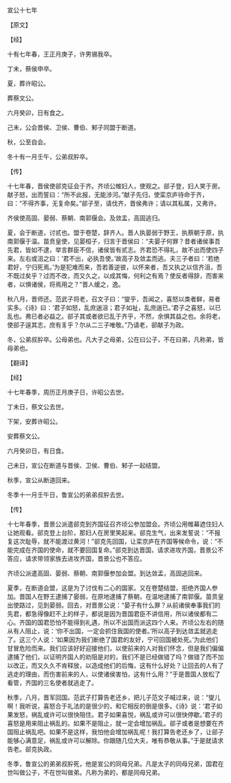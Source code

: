 

宣公十七年

【原文】

【经】

十有七年春，王正月庚子，许男锡我卒。

丁未，蔡侯申卒。

夏，葬许昭公。

葬蔡文公。

六月癸卯，日有食之。

己未，公会晋侯、卫侯、曹伯、邾子同盟于断道。

秋，公至自会。

冬十有一月壬午，公弟叔肸卒。

【传】

十七年春，晋侯使郤克征会于齐。齐顷公帷妇人，使观之。郤子登，妇人笑于房。献子怒，出而誓曰：“所不此报，无能涉河。”献子先归，使栾京庐待命于齐，曰：“不得齐事，无复命矣。”郤子至，请伐齐，晋侯弗许；请以其私属，又弗许。

齐侯使高固、晏弱、蔡朝、南郭偃会。及敛盂，高固逃归。

夏，会于断道，讨贰也。盟于卷楚，辞齐人。晋人执晏弱于野王，执蔡朝于原，执南郭偃于温。苗贲皇使，见晏桓子，归言于晋侯曰：“夫晏子何罪？昔者诸侯事吾先君，皆如不逮，举言群臣不信，诸侯皆有贰志。齐君恐不得礼，故不出而使四子来。左右或沮之曰：‘君不出，必执吾使。’故高子及敛盂而逃。夫三子者曰：‘若绝君好，宁归死焉。’为是犯难而来，吾若善逆彼，以怀来者，吾又执之以信齐沮，吾不既过矣乎？过而不改，而又久之，以成其悔，何利之有焉？使反者得辞，而害来者，以惧诸侯，将焉用之？”晋人缓之，逸。

秋八月，晋师还。范武子将老，召文子曰：“燮乎，吾闻之，喜怒以类者鲜，易者实多。《诗》曰：‘君子如怒，乱庶遄沮；君子如祉，乱庶遄已。’君子之喜怒，以已乱也。弗已者必益之。郤子其或者欲已乱于齐乎，不然，余惧其益之也。余将老，使郤子逞其志，庶有豸乎？尔从二三子唯敬。”乃请老，郤献子为政。

冬，公弟叔肸卒。公母弟也。凡大子之母弟，公在曰公子，不在曰弟，凡称弟，皆母弟也。

【翻译】

【经】

十七年春季，周历正月庚子日，许昭公去世。

丁未日，蔡文公去世。

下架，安葬许昭公。

安葬蔡文公。

六月癸卯日，有日食。

己未日，宣公在断道与晋侯、卫侯、曹伯、邾子一起结盟。

秋季，宣公从断道回来。

冬季十一月壬午日，鲁宣公的弟弟叔肸去世。

【传】

十七年春季，晋景公派遣郤克到齐国征召齐顷公参加盟会。齐顷公用帷幕遮住妇人让她观看。郤克登上台阶，那妇人在房里笑起来。郤克生气，出来发誓说：“不报复这次耻辱，就不能渡过黄河！”郤克先回国，让栾京庐在齐国等候命令，说：“不能完成在齐国的使命，就不要回国复命。”郤克到达晋国，请求进攻齐国，晋景公不答应，请求带领家族去进攻齐国，晋景公也不答应。

齐顷公派遣高固、晏弱、蔡朝、南郭偃参加会盟。到达敛盂，高固逃回来。

夏季，在断道会盟，这是为了讨伐有二心的国家。又在卷楚结盟，拒绝齐国人参加。晋国人在野王逮捕了晏弱，在原地逮捕了蔡朝，在温地逮捕了南郭偃。苗贲皇出使路过，见到晏弱。回去，对晋景公说：“晏子有什么罪？从前诸侯奉事我们的先君，都急得像赶不上的样子，都说是因为晋国君臣不讲信用，所以诸侯都有二心。齐国的国君恐怕不能得到礼遇，所以不出国而派这四个人来。齐顷公左右的随从有人阻止，说：‘你不出国，一定会抓住我国的使者。’所以高子到达敛盂就逃走了。这三个人说：‘如果因为我们断绝了国君的友好，宁可回国被处死。’为此他们甘冒危险而来。我们应该好好迎接他们，以使前来的人对我们怀念，但是我们偏偏逮捕了他们，以证明齐国人的劝阻是对的，我们不是已经做错了吗？做错了而不加以改正，而又久久不肯释放，以造成他们的后悔，这有什么好处？让回去的人有了逃走的理由，而伤害前来的人，以使诸侯害怕，这有什么用？”于是晋国人放松了看管，齐国的三名使者就逃走了。

秋季，八月，晋军回国。范武子打算告老还乡，把儿子范文子喊过来，说：“燮儿啊！我听说，喜怒合于礼法的是很少的，和它相反的倒是很多。《诗》说：‘君子如果发怒，祸乱或许可以很快阻住。君子如果喜悦，祸乱或许可以很快停歇。’君子的喜怒是用来阻止祸乱的。如果不是阻止，就一定会增加祸乱。郤子或者是想要在齐国阻止祸乱吧。如果不是这样，我怕他会增加祸乱呢！我打算告老还乡了，让郤子能够心满意足，祸乱或许可以解除。你跟随几位大夫，唯有恭敬从事。”于是就请求告老。郤克执政。

冬季，鲁宣公的弟弟叔肸死，他是宣公的同母兄弟。凡是太子的同母兄弟，国君在世叫做公子，不在世叫做弟。凡称为弟的，都是同母兄弟。

